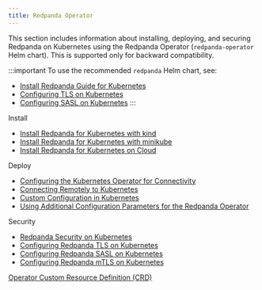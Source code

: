 ```yaml
---
title: Redpanda Operator
---
```


<head>
  <meta name="title" content="Redpanda Operator | Redpanda Docs" />
  <meta name="description" content="Redpanda Operator reference topics" />
</head>

This section includes information about installing, deploying, and securing Redpanda on Kubernetes using the Redpanda Operator (`redpanda-operator` Helm chart). This is supported only for backward compatibility. 

:::important
To use the recommended `redpanda` Helm chart, see: 
- [Install Redpanda Guide for Kubernetes](../../quickstart/kubernetes-qs-dev)
- [Configuring TLS on Kubernetes](../../security/kubernetes-tls)
- [Configuring SASL on Kubernetes](../../security/sasl-kubernetes)
:::

Install
- [Install Redpanda for Kubernetes with kind](../redpanda-operator/kubernetes-qs-local-access)
- [Install Redpanda for Kubernetes with minikube](../redpanda-operator/kubernetes-qs-minikube)
- [Install Redpanda for Kubernetes on Cloud](../redpanda-operator/kubernetes-qs-cloud)

Deploy
- [Configuring the Kubernetes Operator for Connectivity](../redpanda-operator/kubernetes-connectivity)
- [Connecting Remotely to Kubernetes](../redpanda-operator/kubernetes-external-connect)
- [Custom Configuration in Kubernetes](../redpanda-operator/kubernetes-additional-config)
- [Using Additional Configuration Parameters for the Redpanda Operator](../redpanda-operator/arbitrary-configuration)

Security
- [Redpanda Security on Kubernetes](../redpanda-operator/security-kubernetes)
- [Configuring Redpanda TLS on Kubernetes](../redpanda-operator/tls-kubernetes)
- [Configuring Redpanda SASL on Kubernetes](../redpanda-operator/kubernetes-sasl)
- [Configuring Redpanda mTLS on Kubernetes](../redpanda-operator/kubernetes-mtls)

[Operator Custom Resource Definition (CRD)](https://doc.crds.dev/github.com/vectorizedio/redpanda)
